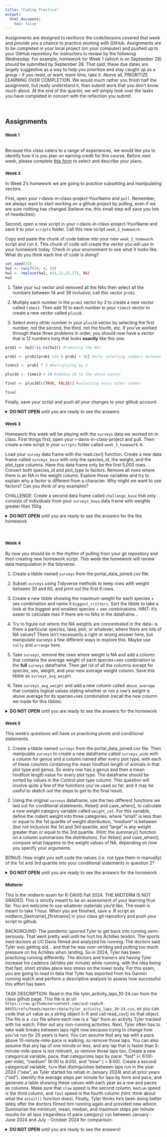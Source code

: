 ```yaml
---
title: "Coding Practice"
output:
  html_document:
    toc: false
---
```


Assignments are designed to reinforce the code/lessons covered that week and provide you a chance to practice working with GitHub. Assignments are to be completed in your local project (on your computer) and pushed up to your GitHub repository for instructors to review by the following Wednesday. For example, homework for Week 1 (which is on September 28) should be submitted by September 28. That said, these due dates are largely suggestive as a way to help you prioritize and stay caught up as a group -- if you need, or want, more time, take it. Above all, PRIORITIZE LEARNING OVER COMPLETION. We would much rather you finish half the assignment, but really understand it, than submit work that you don't know much about. At the end of the quarter, we will simply look over the tasks you have completed in concert with the reflection you submit.


<br>

## Assignments {.tabset .tabset-fade .tabset-pills}

### <small>Week 1</small>
<br>
Because this class caters to a range of experiences, we would like you to identify how it is you plan on earning credit for this course. Before next week, please complete [this form](https://forms.gle/1Gtxzc6D2AwfKZQz9) to select and describe your plans.

### <small>Week 2</small>

In Week 2's homework we are going to practice subsetting and manipulating vectors.  

First, open your r-davis-in-class-project-YourName and `pull`. Remember, we always want to start working on a github project by pulling, even if we are sure nothing has changed (believe me, this small step will save you lots of headaches).

Second, open a new script in your r-davis-in-class-project-YourName and save it to your `scripts` folder. Call this new script `week_2_homework`. 

Copy and paste the chunk of code below into your new `week_2_homework` script and run it. This chunk of code will create the vector you will use in your homework today. Check in your environment to see what it looks like. What do you think each line of code is doing? 

```r
set.seed(15)
hw2 <- runif(50, 4, 50)
hw2 <- replace(hw2, c(4,12,22,27), NA)
hw2
```


1. Take your `hw2` vector and removed all the NAs then select all the numbers between 14 and 38 inclusive, call this vector `prob1`. 

2. Multiply each number in the `prob1` vector by 3 to create a new vector called `times3`. Then add 10 to each number in your `times3` vector to create a new vector called `plus10`. 

3. Select every other number in your `plus10` vector by selecting the first number, not the second, the third, not the fourth, etc. If you've worked through these three problems in order, you should now have a vector that is 12 numbers long that looks **exactly** like this one:

```r
prob1 <- hw2[!is.na(hw2)] #removing the NAs

prob1 <- prob1[prob1 >14 & prob1 < 38] #only selecting numbers between 14 and 38

times3 <- prob1 * 3 #multiplying by 3

plus10 <- times3 + 10 #adding 10 to the whole vector 

final <- plus10[c(TRUE, FALSE)] #selecting every other number
```

```r
final
```

Finally, save your script and push all your changes to your github account. 

<details>
<summary>**DO NOT OPEN** until you are ready to see the answers</summary>
```r

prob1 <- hw2[!is.na(hw2)] #removing the NAs

prob1 <- prob1[prob1 >14 & prob1 < 38] #only selecting numbers between 14 and 38

times3 <- prob1 * 3 #multiplying by 3

plus10 <- times3 + 10 #adding 10 to the whole vector 

final <- plus10[c(TRUE, FALSE)] #selecting every other number using logical subsetting

```
</details>


### <small>Week 3</small>

Homework this week will be playing with the `surveys` data we worked on in class. First things first, open your r-davis-in-class-project and pull. Then create a new script in your `scripts` folder called `week_3_homework.R`. 

Load your `survey` data frame with the read.csv() function. Create a new data frame called `surveys_base` with only the species_id, the weight, and the plot_type columns. Have this data frame only be the first 5,000 rows. Convert both species_id and plot_type to factors. Remove all rows where there is an NA in the weight column. Explore these variables and try to explain why a factor is different from a character. Why might we want to use factors? Can you think of any examples? 

CHALLENGE:
Create a second data frame called `challenge_base` that only consists of individuals from your `surveys_base` data frame with weights greater than 150g.  

<details>
<summary>**DO NOT OPEN** until you are ready to see the answers for the the homework</summary>
```r
#PROBLEM 1

surveys <- read.csv("data/portal_data_joined.csv") #reading the data in

colnames(surveys) #a list of the column names 

surveys_base <- surveys[1:5000, c(6, 9, 13)] #selecting rows 1:5000 and just columns 6, 9 and 13

surveys_base <- surveys_base[complete.cases(surveys_base), ] #selecting only the ROWS that have complete cases (no NAs) **Notice the comma was needed for this to work**

surveys_base$species_id <- factor(surveys_base$species_id) #converting factor data to character

surveys_base$plot_type <- factor(surveys_base$plot_type) #converting factor data to character

#Experimentation of factors
levels(surveys_base$species_id)
typeof(surveys_base$species_id)
class(surveys_base$species_id)

#CHALLENGE
challenge_base <- surveys_base[surveys_base[, 2]>150,] #selecting just the weights (column 2) that are greater than 150

```
</details>

<br> 

### <small>Week 4</small>

By now you should be in the rhythm of pulling from your git repository and then creating new homework script. This week the homework will review data manipulation in the tidyverse.

1. Create a tibble named `surveys` from the portal_data_joined.csv file.

2. Subset `surveys` using Tidyverse methods to keep rows with weight between 30 and 60, and print out the first 6 rows.

3. Create a new tibble showing the maximum weight for each species + sex combination and name it `biggest_critters`. Sort the tibble to take a look at the biggest and smallest species + sex combinations. HINT: it's easier to calculate max if there are no NAs in the dataframe...

4. Try to figure out where the NA weights are concentrated in the data- is there a particular species, taxa, plot, or whatever, where there are lots of NA values? There isn’t necessarily a right or wrong answer here, but manipulate surveys a few different ways to explore this. Maybe use `tally` and `arrange` here.

5. Take `surveys`, remove the rows where weight is NA and add a column that contains the average weight of each species+sex combination to the **full** `surveys` dataframe. Then get rid of all the columns except for species, sex, weight, and your new average weight column. Save this tibble as `surveys_avg_weight`.

6. Take `surveys_avg_weight` and add a new column called `above_average` that contains logical values stating whether or not a row’s weight is above average for its species+sex combination (recall the new column we made for this tibble).

<details>
<summary>**DO NOT OPEN** until you are ready to see the answers for the homework</summary>
```r
library(tidyverse)
#1
surveys <- read_csv("data/portal_data_joined.csv")

#2
surveys %>% 
  filter(weight > 30 & weight < 60)

#3
biggest_critters <- surveys %>% 
  filter(!is.na(weight)) %>% 
  group_by(species_id, sex) %>% 
  summarise(max_weight = max(weight))

biggest_critters %>% arrange(max_weight)

biggest_critters %>% arrange(desc(max_weight))

#4
surveys %>% 
  filter(is.na(weight)) %>% 
  group_by(species) %>% 
  tally() %>% 
  arrange(desc(n))

surveys %>% 
  filter(is.na(weight)) %>% 
  group_by(plot_id) %>% 
  tally() %>% 
  arrange(desc(n))

surveys %>% 
  filter(is.na(weight)) %>% 
  group_by(year) %>% 
  tally() %>% 
  arrange(desc(n))

#5
surveys_avg_weight <- surveys %>% 
  filter(!is.na(weight)) %>% 
  group_by(species_id, sex) %>% 
  mutate(avg_weight = mean(weight)) %>% 
  select(species_id, sex, weight, avg_weight)

surveys_avg_weight

#6
surveys_avg_weight <- surveys_avg_weight %>% 
  mutate(above_average = weight > avg_weight)

surveys_avg_weight

```
</details>

### <small>Week 5</small>

This week's questions will have us practicing pivots and conditional statements.

1. Create a tibble named `surveys` from the portal_data_joined.csv file. Then manipulate `surveys` to create a new dataframe called `surveys_wide` with a column for genus and a column named after every plot type, with each of these columns containing the mean hindfoot length of animals in that plot type and genus. So every row has a genus and then a mean hindfoot length value for every plot type. The dataframe should be sorted by values in the Control plot type column. This question will involve quite a few of the functions you've used so far, and it may be useful to sketch out the steps to get to the final result.

2. Using the original `surveys` dataframe, use the two different functions we laid out for conditional statements, ifelse() and case_when(), to calculate a new weight category variable called `weight_cat`. For this variable, define the rodent weight into three categories, where "small" is less than or equal to the 1st quartile of weight distribution, "medium" is between (but not inclusive) the 1st and 3rd quartile, and "large" is any weight greater than or equal to the 3rd quartile. (Hint: the summary() function on a column summarizes the distribution). For ifelse() and case_when(), compare what happens to the weight values of NA, depending on how you specify your arguments.

BONUS: How might you soft code the values (i.e. not type them in manually) of the 1st and 3rd quartile into your conditional statements in question 2?

<details>
<summary>**DO NOT OPEN** until you are ready to see the answers for the homework</summary>
```r
# 1
library(tidyverse)
surveys <- read_csv("data/portal_data_joined.csv")

surveys_wide <- surveys %>% 
  filter(!is.na(hindfoot_length)) %>% 
  group_by(genus, plot_type) %>% 
  summarise(mean_hindfoot = mean(hindfoot_length)) %>% 
  pivot_wider(names_from = plot_type, values_from = mean_hindfoot) %>% 
  arrange(Control)

# 2
summary(surveys$weight)
# The final "else" argument here, where I used the T ~ "large" applies even to NAs, which is not something we want
surveys %>% 
  mutate(weight_cat = case_when(
    weight <= 20.00 ~ "small",
    weight > 20.00 & weight < 48.00 ~ "medium",
    T ~ "large"
  ))

# To overcome this, case_when() allows us to not even use an "else" argument, and just specify the final argument to reduce confusion. This leaves NAs as is
surveys %>% 
  mutate(weight_cat = case_when(
    weight <= 20.00 ~ "small",
    weight > 20.00 & weight < 48.00 ~ "medium",
    weight >= 48.00 ~ "large"
  ))

# The "else" argument in ifelse() does not include NAs when specified, which is useful. The shortcoming, however, is that ifelse() does not allow you to leave out a final else argument, which means it is really important to always check the work on what that last argument assigns to.
surveys %>% 
  mutate(weight_cat = ifelse(weight <= 20.00, "small",
                             ifelse(weight > 20.00 & weight < 48.00, "medium","large")))

# BONUS:
summ <- summary(surveys$weight)
# Remember our indexing skills from the first weeks? Play around with single and double bracketing to see how it can extract values
summ[[2]]
summ[[5]]

# Then you can next these into your code
surveys %>% 
  mutate(weight_cat = case_when(
    weight >= summ[[2]] ~ "small",
    weight > summ[[2]] & weight < summ[[5]] ~ "medium",
    weight >= summ[[5]] ~ "large"
  ))

```
</details>

### <small>Midterm </small>

This is the midterm exam for R-DAVIS Fall 2024. THE MIDTERM IS NOT GRADED. This is strictly meant to be an assessment of your learning thus far. You are welcome to use whatever materials you'd like. The exam is meant to take 1 hour. When you are finished, save a .R script as midterm_[lastname]_[firstname] in your class git repository and push your script to github.

BACKGROUND: The pandemic spurred Tyler to get back into running semi-seriously. That went pretty well until he hurt his Achilles tendon. The sports med doctors at UC Davis filmed and analyzed his running. The doctors said Tyler was getting old... and that he was over-striding and putting too much pressure on his Achilles when landing. So in 2024, Tyler has been practicing running differently. The doctors and trainers are having Tyler increase his cadence (strides per minute) while running, with the idea being that fast, short strides place less stress on the lower body. For this exam, you are going to read in data that Tyler has exported from his Garmin running watch and perform a descriptive analysis to assess how successful this effort has been.

TASK DESCRIPTION: Read in the file tyler_activity_laps_10-24.csv from the class github page. This file is at url `https://raw.githubusercontent.com/ucd-cepb/R-DAVIS/refs/heads/master/data/tyler_activity_laps_10-24.csv`, so you can code that url value as a string object in R and call read_csv() on that object. The file is a .csv file where each row is a "lap" from an activity Tyler tracked with his watch. Filter out any non-running activities. Next, Tyler often has to take walk breaks between laps right now because trying to change how you've run for 25 years is hard. You can assume that any lap with a pace above 10-minute-mile-pace is walking, so remove those laps. You can also assume that any lap of one minute or less, and any lap that is faster than 5-minute-mile-pace is not relevant, so remove those laps too. Create a new categorical variable, pace, that categorizes laps by pace: "fast" (< 6:00-per-mile), "medium" (6:00 to 8:00), and "slow" ( > 8:00). Create a second categorical variable, `form` that distinguishes between laps run in the year 2024 ("new", as Tyler started his rehab in January 2024) and all prior years ("old"). Identify the average steps per minute for laps by form and pace, and generate a table showing these values with each year as a row and paces as columns. Make sure that `slow` speed is the second column, `medium` speed is the third column, and `fast` speed is the fourth column (hint: think about what the `select()` function does). Finally, Tyler thinks he's been doing better lately after the doctors filmed him running again and provided new advice. Summarize the minimum, mean, median, and maximum steps per minute results for all laps (regardless of pace category) run between January - June 2024 and July - October 2024 for comparison.

<details>
<summary>**DO NOT OPEN** until you are ready to see the answers! </summary>
```r
library(tidyverse)
url <- 'https://raw.githubusercontent.com/ucd-cepb/R-DAVIS/refs/heads/master/data/tyler_activity_laps_10-24.csv'
lap_dt <- read_csv(url)
running_laps <- lap_dt %>% 
  filter(mile_pace < 10 & mile_pace > 5) %>%
  filter(sport == 'running') %>%
  mutate(pace_cat = case_when(mile_pace < 6 ~ 'hard',
                           mile_pace >=6 & mile_pace < 8 ~ 'medium',
                           T ~ 'easy'),
         form = case_when(year == 2024 ~ 'new form',
                          T ~ 'old form'))

running_laps %>% group_by(form,pace_cat) %>% 
  summarize(avg_spm = mean(steps_per_minute)) %>%
  pivot_wider(id_cols = form,values_from = avg_spm,names_from = pace_cat) %>%
  select(form,easy,medium,hard)

running_laps %>% filter(form == 'new form') %>%
  mutate(months = ifelse(month %in% 1:6,'early 2024','late 2024')) %>%
  group_by(months) %>% 
  summarize(
    min_spm = min(steps_per_minute),
    median_spm = median(steps_per_minute),
    mean_spm = mean(steps_per_minute),
    max_spm = max(steps_per_minute))
```
<details>
### <small>Week 6</small>

For our week six homework, we are going to be practicing the skills we learned with ggplot during class. You will be happy to know that we are going to be using a brand new data set called `gapminder`. This data set is looking at statistics for a few different counties including population, GDP per capita, and life expectancy. Download the data using the code below. Remember, this code is looking for a folder called `data` to put the .csv in, so make sure you have a folder named `data`, or modify the code to the correct folder name. 

```r
library(tidyverse)

gapminder <- read_csv("https://ucd-cepb.github.io/R-DAVIS/data/gapminder.csv") #ONLY change the "data" part of this path if necessary

```


1. First calculates mean life expectancy on each continent. Then create a plot that shows how life expectancy has changed over time in each continent. Try to do this all in one step using pipes! (aka, try not to create intermediate dataframes)

2. Look at the following code and answer the following questions. What do you think the `scale_x_log10()` line of code is achieving? What about the `geom_smooth()` line of code? 

*Challenge!* Modify the above code to size the points in proportion to the population of the country. 
**Hint:** Are you translating data to a visual feature of the plot?

**Hint:** There's no cost to tinkering! Try some code out and see what happens with or without particular elements.

```r

ggplot(gapminder, aes(x = gdpPercap, y = lifeExp)) +
    geom_point(aes(color = continent), size = .25) + 
    scale_x_log10() +
    geom_smooth(method = 'lm', color = 'black', linetype = 'dashed') +
    theme_bw()

```


3. Create a boxplot that shows the life expectency for Brazil, China, El Salvador, Niger, and the United States, with the data points in the backgroud using geom_jitter. Label the X and Y axis with "Country" and "Life Expectancy" and title the plot "Life Expectancy of Five Countries".

<details>
<summary>**DO NOT OPEN** until you are ready to see the answers! </summary>
```r

library(tidyverse)

#PROBLEM 1:

gapminder %>%
  group_by(continent, year) %>% 
  summarize(mean_lifeExp = mean(lifeExp)) %>% #calculating the mean life expectancy for each continent and year
  ggplot()+
  geom_point(aes(x = year, y = mean_lifeExp, color = continent))+ #scatter plot
  geom_line(aes(x = year, y = mean_lifeExp, color = continent)) #line plot

#there are other ways to represent this data and answer this question. Try a facet wrap! Play around with themes and ggplotly!  



#PROBLEM 2:

#challenge answer
ggplot(gapminder, aes(x = gdpPercap, y = lifeExp)) +
    geom_point(aes(color = continent, size = pop)) + 
    scale_x_log10() +
    geom_smooth(method = 'lm', color = 'black', linetype = 'dashed') +
    theme_bw()


#PROBLEM 3: 

countries <- c("Brazil", "China", "El Salvador", "Niger", "United States") #create a vector with just the countries we are interested in

gapminder %>% 
  filter(country %in% countries) %>% 
  ggplot(aes(x = country, y = lifeExp))+
  geom_boxplot() +
  geom_jitter(alpha = 0.3, color = "blue")+
  theme_minimal() +
  ggtitle("Life Expectancy of Five Countries") + #title the figure
  theme(plot.title = element_text(hjust = 0.5)) + #centered the plot title
  xlab("Country") + ylab("Life Expectancy") #how to change axis names


```
</details>


### <small>Week 7</small>

For week 7, we're going to be working on 2 critical `ggplot` skills: recreating a graph from a dataset and **googling stuff**.

Our goal will be to make this final graph using the `gapminder` dataset:

```r
library(tidyverse)

gapminder <- read_csv("data/gapminder.csv")

pg <- gapminder %>% 
  select(country, year, pop, continent) %>% 
  filter(year > 2000) %>% 
  pivot_wider(names_from = year, values_from = pop) %>% 
  mutate(pop_change_0207 = `2007` - `2002`)
```

```r
pg %>% 
  filter(continent != "Oceania") %>% 
  ggplot(aes(x = reorder(country, pop_change_0207), y = pop_change_0207)) +
  geom_col(aes(fill = continent)) +
  facet_wrap(~continent, scales = "free") +
  theme_bw() +
  scale_fill_viridis_d() +
  theme(axis.text.x = element_text(angle = 45, hjust = 1), 
        legend.position = "none") +
  xlab("Country") +
  ylab("Change in Population Between 2002 and 2007")

```

The x axis labels are all scrunched up because we can't make the image bigger on the webpage, but if you make it and then zoom it bigger in RStudio it looks much better.

We'll touch on some intermediate steps here, since it might take quite a few steps to get from start to finish. Here are some things to note:

1. To get the population difference between 2002 and 2007 for each country, it would probably be easiest to have a country in each row and a column for 2002 population and a column for 2007 population.

2. Notice the order of countries within each facet. You'll have to look up how to order them in this way.

3. Also look at how the axes are different for each facet. Try looking through `?facet_wrap` to see if you can figure this one out.

4. The color scale is different from the default- feel free to try out other color scales, just don't use the defaults!

5. The theme here is different from the default in a few ways, again, feel free to play around with other non-default themes.

6. The axis labels are rotated! Here's a hint: `angle = 45, hjust = 1`. It's up to you (and Google) to figure out where this code goes!

7. Is there a legend on this plot?

This lesson should illustrate a key reality of making plots in R, one that applies as much to experts as beginners: 10% of your effort gets the plot 90% right, and 90% of the effort is getting the plot perfect. `ggplot` is incredibly powerful for exploratory analysis, as you can get a good plot with only a few lines of code. It's also extremely flexible, allowing you to tweak nearly everything about a plot to get a highly polished final product, but these little tweaks can take a lot of time to figure out!

So if you spend most of your time on this lesson googling stuff, you're not alone!

<details>
<summary>**DO NOT OPEN** until you are ready to see the answers</summary>
```r
library(tidyverse)

gapminder <- read_csv("data/gapminder.csv")

pg <- gapminder %>% 
  select(country, year, pop, continent) %>% 
  filter(year > 2000) %>% 
  pivot_wider(names_from = year, values_from = pop) %>% 
  mutate(pop_change_0207 = `2007` - `2002`)

pg %>% 
  filter(continent != "Oceania") %>% 
  ggplot(aes(x = reorder(country, pop_change_0207), y = pop_change_0207)) +
  geom_col(aes(fill = continent)) +
  facet_wrap(~continent, scales = "free") +
  theme_bw() +
  scale_fill_viridis_d() +
  theme(axis.text.x = element_text(angle = 45, hjust = 1), 
        legend.position = "none") +
  xlab("Country") +
  ylab("Change in Population Between 2002 and 2007")
```
</details>

### <small>Week 8</small>

Let's look at some real data from Mauna Loa to try to format and plot. These meteorological data from Mauna Loa were collected every minute for the year 2001. *This dataset has 459,769 observations for 9 different metrics of wind, humidity, barometric pressure, air temperature, and precipitation.* Download this dataset [here](data/mauna_loa_met_2001_minute.rda). Save it to your `data/` folder. Alternatively, you can read the CSV directly from the R-DAVIS Github:
`mloa <- read_csv("https://raw.githubusercontent.com/ucd-cepb/R-DAVIS/master/data/mauna_loa_met_2001_minute.csv")`

Use the [README](data/mauna_loa_README.txt) file associated with the Mauna Loa dataset to determine in what time zone the data are reported, and how missing values are reported in each column. With the `mloa` data.frame, remove observations with missing values in rel_humid, temp_C_2m, and windSpeed_m_s. Generate a column called "datetime" using the year, month, day, hour24, and min columns. Next, create a column called "datetimeLocal" that converts the datetime column to Pacific/Honolulu time (*HINT*: look at the lubridate function called `with_tz()`). Then, use dplyr to calculate the mean hourly temperature each month using the temp_C_2m column and the datetimeLocal columns. (*HINT*: Look at the lubridate functions called `month()` and `hour()`). Finally, make a ggplot scatterplot of the mean monthly temperature, with points colored by local hour.

Answers:
<details>
<summary>**DO NOT OPEN** until you are ready to see the answers</summary>
```r
library(tidyverse)
library(lubridate)
## Data import
mloa <- read_csv("https://raw.githubusercontent.com/ucd-cepb/R-DAVIS/master/data/mauna_loa_met_2001_minute.csv")

mloa2 = mloa %>%
  # Remove NA's
  filter(rel_humid != -99) %>%
  filter(temp_C_2m != -999.9) %>%
  filter(windSpeed_m_s != -999.9) %>%
  # Create datetime column (README indicates time is in UTC)
  mutate(datetime = ymd_hm(paste0(year,"-", 
                                  month, "-", 
                                  day," ", 
                                  hour24, ":", 
                                  min), 
                           tz = "UTC")) %>%
  # Convert to local time
  mutate(datetimeLocal = with_tz(datetime, tz = "Pacific/Honolulu"))

## Aggregate and plot
mloa2 %>%
  # Extract month and hour from local time column
  mutate(localMon = month(datetimeLocal, label = TRUE),
         localHour = hour(datetimeLocal)) %>%
  # Group by local month and hour
  group_by(localMon, localHour) %>%
  # Calculate mean temperature
  summarize(meantemp = mean(temp_C_2m)) %>%
  # Plot
  ggplot(aes(x = localMon,
             y = meantemp)) +
  # Color points by local hour
  geom_point(aes(col = localHour)) +
  # Use a nice color ramp
  scale_color_viridis_c() +
  # Label axes, add a theme
  xlab("Month") +
  ylab("Mean temperature (degrees C)") +
  theme_classic()
```
</details>

### <small>Week 9</small>
In this assignment, you'll use the iteration skills we built in the course to apply functions to an entire dataset.

Let's load the surveys dataset:

```r
surveys <- read.csv("data/portal_data_joined.csv")
```

1) Using a for loop, print to the console the longest species name of each taxon. Hint: the function nchar() gets you the number of characters in a string.

Next let's load the Mauna Loa dataset from last week.

```r
mloa <- read_csv("https://raw.githubusercontent.com/ucd-cepb/R-DAVIS/master/data/mauna_loa_met_2001_minute.csv")
```

2) Use the map function from purrr to print the max of each of the following columns: "windDir","windSpeed_m_s","baro_hPa","temp_C_2m","temp_C_10m","temp_C_towertop","rel_humid",and "precip_intens_mm_hr". 

3) Make a function called C_to_F that converts Celsius to Fahrenheit. Hint: first you need to multiply the Celsius temperature by 1.8, then add 32. Make three new columns called "temp_F_2m", "temp_F_10m", and "temp_F_towertop" by applying this function to columns "temp_C_2m", "temp_C_10m", and "temp_C_towertop". Bonus: can you do this by using map_df? Don't forget to name your new columns "temp_F..." and not "temp_C..."!

Challenge: Use lapply to create a new column of the surveys dataframe that includes the genus and species name together as one string.
<details>
<summary>**DO NOT OPEN** until you are ready to see the answers</summary>
```r
#part 1
for(i in unique(surveys$taxa)){
  mytaxon <- surveys[surveys$taxa == i,]
  longestnames <- mytaxon[nchar(mytaxon$species) == max(nchar(mytaxon$species)),] %>% select(species)
  print(paste0("The longest species name(s) among ", i, "s is/are: "))
  print(unique(longestnames$species))
}

#part 2
mycols <- mloa %>% select("windDir","windSpeed_m_s","baro_hPa","temp_C_2m","temp_C_10m","temp_C_towertop","rel_humid", "precip_intens_mm_hr")
mycols %>% map(max, na.rm = T)

#part 3
C_to_F <- function(x){
  x * 1.8 + 32
}

mloa$temp_F_2m <- C_to_F(mloa$temp_C_2m)
mloa$temp_F_10m <- C_to_F(mloa$temp_C_10m)
mloa$temp_F_towertop <- C_to_F(mloa$temp_C_towertop)

#Bonus:
mloa %>% select(c("temp_C_2m", "temp_C_10m", "temp_C_towertop")) %>% map_df(C_to_F) %>% rename("temp_F_2m"="temp_C_2m", "temp_F_10m"="temp_C_10m", "temp_F_towertop"="temp_C_towertop") %>% cbind(mloa)

#challenge
surveys$genusspecies <- lapply(1:length(surveys$species), function(i){
  paste0(surveys$genus[i], " ", surveys$species[i])
})

```
</details>

### <small>Final assignment</small>  

Alright folks, it's time for the final assignment of the quarter. The goal here is to generate an script that combines the skills we've learned throughout the quarter to produce several outputs. 
<br>


#### The Data
For this project you are going to be using some data sets about flights departing New York City in 2013. There are **several** CSV files you will need to use (as with any CSVs you're handed, they are likely imperfect and incomplete).
You should download the [flights](data/nyc_13_flights_small.csv), [planes](data/nyc_13_planes.csv), and [weather](data/nyc_13_weather.csv) CSV files. (Remember to put them into your data folder of your RProject to make reading them in easier!)

Hint: You may have to combine dataframes to answer some questions. Remember our `join` family of functions? You should be able to use the `join` type we covered in class. The `flights` dataset is the biggest one, so you should probably join the other data onto this one, meaning `flights` would be the first (of "left") argument in the left join. You can't join 3 tables together at once, but you can join tables `a` and `b` to make table `ab`, then join `ab` and `c` to get table `abc` which contains the columns from all 3 original tables.

#### Things to Include
1. Plot the departure delay of flights against the precipitation, and include a simple regression line as part of the plot. Hint: there is a `geom_` that will plot a simple `y ~ x` regression line for you, but you might have to use an argument to make sure it's a regular **l**inear **m**odel. Use `ggsave` to save your ggplot objects into a **new folder** you create called "plots".
2. Create a figure that has date on the x axis and each day's mean departure delay on the y axis. Plot only months September through December. Somehow distinguish between airline carriers (the method is up to you). Again, save your final product into the "plot" folder.
3. Create a dataframe with these columns: date (year, month and day), mean_temp, where each row represents the airport, based on airport code. Save this is a new csv into you `data` folder called `mean_temp_by_origin.csv`.
4. Make a function that can: (1) convert hours to minutes; and (2) convert minutes to hours (i.e., it's going to require some sort of conditional setting in the function that determines which direction the conversion is going). Use this function to convert departure delay (currently in minutes) to hours and then generate a boxplot of departure delay times by carrier. Save this function into a script called "customFunctions.R" in your scripts/code folder.
5. Below is the plot we generated from the new data in Q4. (Base code: 
`ggplot(df, aes(x = dep_delay_hrs, y = carrier, fill = carrier)) +
  geom_boxplot()`). The goal is to visualize delays by carrier. Do (at least) 5 things to improve this plot by changing, adding, or subtracting to this plot. The sky's the limit here, remember we often reduce data to more succinctly communicate things.


```r
library(tidyverse)
#flight <- read.csv("data/nyc_13_flights.csv") 
#flight <- flight[sample(1:nrow(flight), size = 50000),]
#write.csv(flight, "data/nyc_13_flights_small.csv", row.names = F)

flight <- read.csv("data/nyc_13_flights_small.csv")
planes <- read.csv("data/nyc_13_planes.csv")
weather <- read.csv("data/nyc_13_weather.csv")

intersect(colnames(flight), colnames(planes))
intersect(colnames(flight), colnames(weather))

df <- flight %>% 
  left_join(planes) %>% 
  left_join(weather)

#Plot the departure delay of flights against the precipitation, and include a simple regression line as part of the plot
colnames(df)
max(df$dep_delay, na.rm = T)
df %>% 
  filter(dep_delay > 0) %>% 
  ggplot(aes(x = precip, y = dep_delay)) +
  geom_point() +
  geom_smooth(method = "lm")

# Create a figure that has date on the x axis and mean departure delay on the y axis. Plot only months September through December. Somehow distinguish between airline carriers (the method is up to you). 
library(lubridate)

df %>% 
  filter(dep_delay > 0) %>% 
  filter(month %in% c(9:12)) %>% 
  mutate(date = ymd(paste(year, month, day, sep = "-"))) %>% 
  mutate(mean_dep_delay = mean(dep_delay, na.rm = T)) %>% 
  unique() %>% 
  ggplot(aes(x = date, y = mean_dep_delay)) + 
  geom_point() +
  facet_wrap(~carrier)
  
# Create a dataframe with the average temperature by month at each origin airport, where the data is wide (i.e. every airport has a column)
df %>% 
  group_by(month, origin) %>% 
  summarize(mean_temp = mean(temp, na.rm = T)) %>% 
  pivot_wider(names_from = origin, values_from = mean_temp)

#4. Make a function that can: (1) convert hours to minutes; and (2) convert minutes to hours (i.e., it's going to require some sort of conditional setting in the function that determines which direction the conversion is going); use this function to convert departure delay (currently in minutes) to hours.

min2hr <- function(hr = NULL, min = NULL, from_unit = NULL){
if (from_unit == "minute"){
  hour = min/60
  print(hour)
} else if (from_unit == "hour"){
  minute = hr*60
  print(minute)
  }
}

min2hr(min = 760, from_unit = "minute")
min2hr(hr = 7, from_unit = "hour")
# or
min2hr <- function(hr = NULL, min = NULL, from_unit = NULL){
  ifelse(from_unit == "minute", min/60, hr*60)
}
# or
min2hr <- function(x = NULL, from_unit = NULL){
  ifelse(from_unit == "minute", x/60, x*60)
}

min2hr(760, from_unit = "minute")
min2hr(7, from_unit = "hour")

df$dep_delay_hrs <- NA
for(i in 1:nrow(df)){
  df$dep_delay_hrs[i] <- min2hr(df$dep_delay[i], from_unit = "minute")
}
# or
df$dep_delay_hrs <- map(df$dep_delay, ~ min2hr(.x, from_unit = "minute"))

## OR JUST TO SHOW A COOL FUNCTION
vec_min2hr <- Vectorize(min2hr,'x')
df <- df %>% mutate(dep_delay_hrs = vec_min2hr(dep_delay,from_unit = 'minute'))


```

```r
df %>% 
  ggplot(aes(x = dep_delay_hrs, y = carrier, fill = carrier)) +
  geom_boxplot()
```

